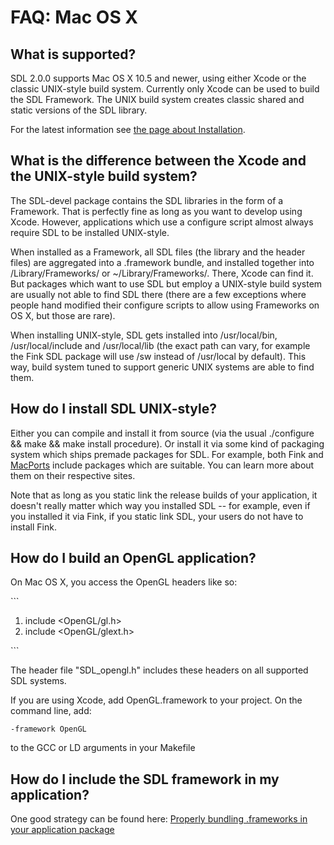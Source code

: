 = FAQ: Mac OS X =

== What is supported? ==
SDL 2.0.0 supports Mac OS X 10.5 and newer, using either Xcode or the classic UNIX-style build system. Currently only Xcode can be used to build the SDL Framework. The UNIX build system creates classic shared and static versions of the SDL library.

For the latest information see <!-- http://hg.libsdl.org/SDL/file/default/docs/README-platforms.md --> [[Installation|the page about Installation]].

== What is the difference between the Xcode and the UNIX-style build system? ==
The SDL-devel package contains the SDL libraries in the form of a Framework. That is perfectly fine as long as you want to develop using Xcode. However, applications which use a configure script almost always require SDL to be installed UNIX-style.

When installed as a Framework, all SDL files (the library and the header files) are aggregated into a .framework bundle, and installed together into /Library/Frameworks/ or ~/Library/Frameworks/. There, Xcode can find it. But packages which want to use SDL but employ a UNIX-style build system are usually not able to find SDL there (there are a few exceptions where people hand modified their configure scripts to allow using Frameworks on OS X, but those are rare).

When installing UNIX-style, SDL gets installed into /usr/local/bin, /usr/local/include and /usr/local/lib (the exact path can vary, for example the Fink SDL package will use /sw instead of /usr/local by default). This way, build system tuned to support generic UNIX systems are able to find them.

== How do I install SDL UNIX-style? ==
Either you can compile and install it from source (via the usual ./configure && make && make install procedure). Or install it via some kind of packaging system which ships premade packages for SDL. For example, both Fink and [http://www.macports.org/ MacPorts] include packages which are suitable. You can learn more about them on their respective sites.

Note that as long as you static link the release builds of your application, it doesn't really matter which way you installed SDL -- for example, even if you installed it via Fink, if you static link SDL, your users do not have to install Fink.


== How do I build an OpenGL application? ==
On Mac OS X, you access the OpenGL headers like so:

```
#include <OpenGL/gl.h>
#include <OpenGL/glext.h>
```

The header file "SDL_opengl.h" includes these headers on all supported SDL systems.

If you are using Xcode, add OpenGL.framework to your project. On the command line, add:

<code>-framework OpenGL</code>

to the GCC or LD arguments in your Makefile

== How do I include the SDL framework in my application? ==
One good strategy can be found here:  [http://overooped.com/post/42240519/properly-bundling-frameworks-in-your-application Properly bundling .frameworks in your application package]
